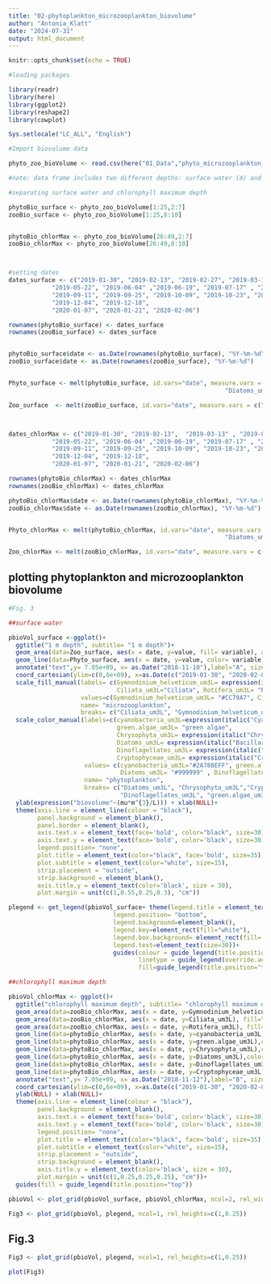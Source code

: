 ---
title: "02-phytoplankton_microzooplankton_biovolume"
author: "Antonia_Klatt"
date: "2024-07-31"
output: html_document
---

```{r}
knitr::opts_chunk$set(echo = TRUE)

#loading packages

library(readr)
library(here)
library(ggplot2)
library(reshape2)
library(cowplot)

Sys.setlocale("LC_ALL", "English")

#Import biovolume data

phyto_zoo_bioVolume <- read.csv(here("01_Data","phyto_microzooplankton_biovolume_ROT19.csv"), header = TRUE , sep = ";" , stringsAsFactors = FALSE, na.strings = "#NV")

#note: data frame includes two different depths: surface water (A) and chlorophyll maximum depth (B)

#separating surface water and chlorophyll maximum depth

phytoBio_surface <- phyto_zoo_bioVolume[1:25,2:7]
zooBio_surface <- phyto_zoo_bioVolume[1:25,8:10]


phytoBio_chlorMax <- phyto_zoo_bioVolume[26:49,2:7]
zooBio_chlorMax <- phyto_zoo_bioVolume[26:49,8:10]



#setting dates
dates_surface <- c("2019-01-30", "2019-02-13", "2019-02-27", "2019-03-13" , "2019-03-27", "2019-04-10" ,"2019-04-24" ,"2019-05-08",
            "2019-05-22", "2019-06-04" ,"2019-06-19", "2019-07-17" , "2019-07-29", "2019-08-14",
            "2019-09-11", "2019-09-25", "2019-10-09", "2019-10-23", "2019-11-06", "2019-11-20", 
            "2019-12-04", "2019-12-18",
            "2020-01-07", "2020-01-21", "2020-02-06")

rownames(phytoBio_surface) <- dates_surface
rownames(zooBio_surface) <- dates_surface


phytoBio_surface$date <- as.Date(rownames(phytoBio_surface), "%Y-%m-%d")
zooBio_surface$date <- as.Date(rownames(zooBio_surface), "%Y-%m-%d")


Phyto_surface <- melt(phytoBio_surface, id.vars="date", measure.vars = c("cyanobacteria_um3L",  "green.algae_um3L", "Chrysophyta_um3L",
                                                            "Diatoms_um3L", "Dinoflagellates_um3L", "Cryptophyceae_um3L"))

Zoo_surface  <- melt(zooBio_surface, id.vars="date", measure.vars = c("Ciliata_um3L","Rotifera_um3L", "Gymnodinium_helveticum_um3L"))



dates_chlorMax <- c("2019-01-30", "2019-02-13",  "2019-03-13" , "2019-03-27", "2019-04-10" ,"2019-04-24" ,"2019-05-08",
            "2019-05-22", "2019-06-04" ,"2019-06-19", "2019-07-17" , "2019-07-29", "2019-08-14",
            "2019-09-11", "2019-09-25", "2019-10-09", "2019-10-23", "2019-11-06", "2019-11-20", 
            "2019-12-04", "2019-12-18",
            "2020-01-07", "2020-01-21", "2020-02-06")                              

rownames(phytoBio_chlorMax) <- dates_chlorMax
rownames(zooBio_chlorMax) <- dates_chlorMax

phytoBio_chlorMax$date <- as.Date(rownames(phytoBio_chlorMax), "%Y-%m-%d")
zooBio_chlorMax$date <- as.Date(rownames(zooBio_chlorMax), "%Y-%m-%d")


Phyto_chlorMax <- melt(phytoBio_chlorMax, id.vars="date", measure.vars = c("cyanobacteria_um3L",  "green.algae_um3L", "Chrysophyta_um3L",
                                                            "Diatoms_um3L", "Dinoflagellates_um3L", "Cryptophyceae_um3L"))

Zoo_chlorMax <- melt(zooBio_chlorMax, id.vars="date", measure.vars = c("Ciliata_um3L","Rotifera_um3L", "Gymnodinium_helveticum_um3L"))

```

## plotting phytoplankton and microzooplankton biovolume

```{r}

#Fig. 3

##surface water

pbioVol_surface <-ggplot()+
  ggtitle("1 m depth", subtitle= "1 m depth")+
  geom_area(data=Zoo_surface, aes(x = date, y=value, fill= variable), alpha=0.3)+
  geom_line(data=Phyto_surface, aes(x = date, y=value, color= variable),linewidth=1.5)+
  annotate("text",y= 7.05e+09, x= as.Date("2018-11-10"),label="A", size=15, fontface=2, color="black")+
  coord_cartesian(ylim=c(0,6e+09), x=as.Date(c("2019-01-30", "2020-02-06")),clip="off")+
  scale_fill_manual(labels= c(Gymnodinium_helveticum_um3L= expression(italic("Gymnodinium helveticum")), 
                              Ciliata_um3L="Ciliata", Rotifera_um3L= "Rotifera"),
                    values=c(Gymnodinium_helveticum_um3L= "#CC79A7", Ciliata_um3L= "#56B4E9", Rotifera_um3L= "#F0E442"),
                    name= "microzooplankton",
                    breaks= c("Ciliata_um3L", "Gymnodinium_helveticum_um3L", "Rotifera_um3L"))+
  scale_color_manual(labels=c(cyanobacteria_um3L=expression(italic("Cyanophyceae")), 
                              green.algae_um3L= "green algae", 
                              Chrysophyta_um3L= expression(italic("Chrysophyceae")), 
                              Diatoms_um3L= expression(italic("Bacillariophyceae")),  
                              Dinoflagellates_um3L= expression(italic("Dinophyceae")), 
                              Cryptophyceae_um3L= expression(italic("Cryptophyceae"))), 
                     values= c(cyanobacteria_um3L="#2A788EFF", green.algae_um3L="#7AD151FF", Chrysophyta_um3L="#E69F00",
                               Diatoms_um3L= "#999999" , Dinoflagellates_um3L= "#D55E00", Cryptophyceae_um3L= "#661100"),
                     name= "phytoplankton",
                     breaks= c("Diatoms_um3L", "Chrysophyta_um3L","Cryptophyceae_um3L", "cyanobacteria_um3L", 
                               "Dinoflagellates_um3L", "green.algae_um3L"))+
  ylab(expression("biovolume"~(mu*m^{3}/L))) + xlab(NULL)+ 
  theme(axis.line = element_line(colour = "black"),
        panel.background = element_blank(),
        panel.border = element_blank(),
        axis.text.x = element_text(face='bold', color="black", size=30),
        axis.text.y = element_text(face='bold', color='black', size=30),
        legend.position= "none",
        plot.title = element_text(color="black", face='bold', size=35),
        plot.subtitle = element_text(color="white", size=15),
        strip.placement = "outside",
        strip.background = element_blank(),
        axis.title.y = element_text(color='black', size = 30),
        plot.margin = unit(c(1,0.55,0.25,0.3), "cm"))

plegend <- get_legend(pbioVol_surface+ theme(legend.title = element_text(size=30, face= "bold"),
                             legend.position= "bottom",
                             legend.background=element_blank(),
                             legend.key=element_rect(fill="white"),
                             legend.box.background= element_rect(fill= "white", color="black"),
                             legend.text=element_text(size=30))+
                             guides(colour = guide_legend(title.position="top", override.aes = list(linewidth=5), nrow=2),
                                    linetype = guide_legend(override.aes = list(size = 4)),
                                    fill=guide_legend(title.position="top")))

##chlorophyll maximum depth

pbioVol_chlorMax <- ggplot()+
  ggtitle("chlorophyll maximum depth", subtitle= "chlorophyll maximum depth")+
  geom_area(data=zooBio_chlorMax, aes(x = date, y=Gymnodinium_helveticum_um3L), fill="#CC79A7" , alpha=0.3)+
  geom_area(data=zooBio_chlorMax, aes(x = date, y=Ciliata_um3L), fill="#56B4E9" , alpha=0.3)+
  geom_area(data=zooBio_chlorMax, aes(x = date, y=Rotifera_um3L), fill="#F0E442" , alpha=0.3)+  
  geom_line(data=phytoBio_chlorMax, aes(x = date, y=cyanobacteria_um3L),color="#2A788EFF", linewidth=1.5)+
  geom_line(data=phytoBio_chlorMax, aes(x = date, y=green.algae_um3L),color="#7AD151FF", linewidth=1.5)+
  geom_line(data=phytoBio_chlorMax, aes(x = date, y=Chrysophyta_um3L),color="#E69F00", linewidth=1.5)+
  geom_line(data=phytoBio_chlorMax, aes(x = date, y=Diatoms_um3L),color="#999999", linewidth=1.5)+
  geom_line(data=phytoBio_chlorMax, aes(x = date, y=Dinoflagellates_um3L),color="#D55E00", linewidth=1.5)+
  geom_line(data=phytoBio_chlorMax, aes(x = date, y=Cryptophyceae_um3L),color="#661100", linewidth=1.5)+
  annotate("text",y= 7.05e+09, x= as.Date("2018-11-12"),label="B", size=15, fontface=2, color="black")+
  coord_cartesian(ylim=c(0,6e+09), x=as.Date(c("2019-01-30", "2020-02-06")),clip="off")+
  ylab(NULL) + xlab(NULL)+ 
  theme(axis.line = element_line(colour = "black"),
        panel.background = element_blank(),
        axis.text.x = element_text(face='bold', color='black', size=30),
        axis.text.y = element_text(face='bold', color='black', size=30),
        legend.position= "none",
        plot.title = element_text(color="black", face='bold', size=35),
        plot.subtitle = element_text(color="white", size=15),
        strip.placement = "outside",
        strip.background = element_blank(),
        axis.title.y = element_text(color='black', size = 30),
        plot.margin = unit(c(1,0.25,0.25,0.25), "cm"))+
  guides(fill = guide_legend(title.position="top"))

pbioVol <- plot_grid(pbioVol_surface, pbioVol_chlorMax, ncol=2, rel_widths =c(1.05,1), align="h", axis="lr") 

Fig3 <- plot_grid(pbioVol, plegend, ncol=1, rel_heights=c(1,0.25)) 

```

## Fig.3

```{r, fig.width = 25, fig.height = 10, echo=FALSE}

Fig3 <- plot_grid(pbioVol, plegend, ncol=1, rel_heights=c(1,0.25)) 

plot(Fig3)


```

